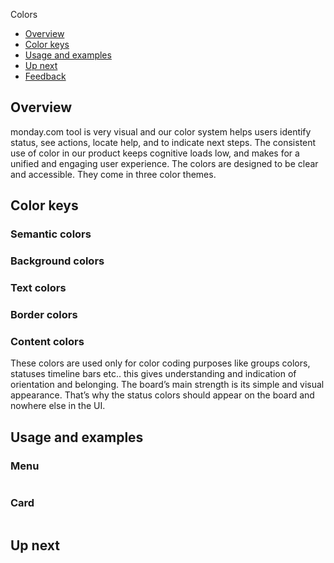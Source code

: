 
<Meta title="Foundations/Colors" />

<ComponentNameDecorator withFoundationBackground>Colors</ComponentNameDecorator>

- [Overview](#overview)
- [Color keys](#color-keys)
- [Usage and examples](#usage-and-examples)
- [Up next](#up-next)
- [Feedback](#feedback)

## Overview

monday.com tool is very visual and our color system helps users identify status, see actions, locate help, and to indicate next steps.
The consistent use of color in our product keeps cognitive loads low, and makes for a unified and engaging user experience.
The colors are designed to be clear and accessible. They come in three color themes.

## Color keys

### Semantic colors

<SemanticColors />

### Background colors

<BackgroundColors />

### Text colors

<TextColors />

### Border colors

<BorderColors />

### Content colors

These colors are used only for color coding purposes like groups colors, statuses timeline bars etc..
this gives understanding and indication of orientation and belonging.
The board’s main strength is its simple and visual appearance. That’s why the status colors should appear on the board and nowhere else in the UI.

<ContentColors />

## Usage and examples

### Menu

<Frame className={classes["colors-example-frame"]}>
  <img className={classes["menu-colors-example-img"]} src={menuColorsExample} alt="" />
</Frame>

### Card

<Frame className={classes["colors-example-frame"]}>
  <img className={classes["card-colors-example-img"]} src={cardColorsExample} alt="" />
</Frame>

## Up next
